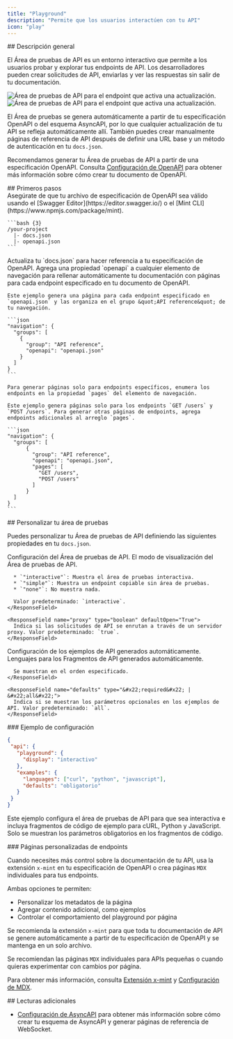 ```yaml
---
title: "Playground"
description: "Permite que los usuarios interactúen con tu API"
icon: "play"
---
```


<div id="overview">
  ## Descripción general
</div>

El Área de pruebas de API es un entorno interactivo que permite a los usuarios probar y explorar tus endpoints de API. Los desarrolladores pueden crear solicitudes de API, enviarlas y ver las respuestas sin salir de tu documentación.

<Frame>
  <img src="/images/playground/API-playground-light.png" alt="Área de pruebas de API para el endpoint que activa una actualización." className="block dark:hidden" />

  <img src="/images/playground/API-playground-dark.png" alt="Área de pruebas de API para el endpoint que activa una actualización." className="hidden dark:block" />
</Frame>

El Área de pruebas se genera automáticamente a partir de tu especificación OpenAPI o del esquema AsyncAPI, por lo que cualquier actualización de tu API se refleja automáticamente allí. También puedes crear manualmente páginas de referencia de API después de definir una URL base y un método de autenticación en tu `docs.json`.

Recomendamos generar tu Área de pruebas de API a partir de una especificación OpenAPI. Consulta [Configuración de OpenAPI](/es/es/api-playground/openapi-setup) para obtener más información sobre cómo crear tu documento de OpenAPI.

<div id="getting-started">
  ## Primeros pasos
</div>

<Steps>
  <Step title="Add your OpenAPI specification file.">
    <Info>
      Asegúrate de que tu archivo de especificación de OpenAPI sea válido usando el [Swagger Editor](https://editor.swagger.io/) o el [Mint CLI](https://www.npmjs.com/package/mint).
    </Info>

    ```bash {3}
    /your-project
      |- docs.json
      |- openapi.json
    ```
  </Step>

  <Step title="Configure `docs.json`.">
    Actualiza tu `docs.json` para hacer referencia a tu especificación de OpenAPI. Agrega una propiedad `openapi` a cualquier elemento de navegación para rellenar automáticamente tu documentación con páginas para cada endpoint especificado en tu documento de OpenAPI.

    Este ejemplo genera una página para cada endpoint especificado en `openapi.json` y las organiza en el grupo &quot;API reference&quot; de tu navegación.

    ```json
    "navigation": {
      "groups": [
        {
          "group": "API reference",
          "openapi": "openapi.json"
        }
      ]
    }
    ```

    Para generar páginas solo para endpoints específicos, enumera los endpoints en la propiedad `pages` del elemento de navegación.

    Este ejemplo genera páginas solo para los endpoints `GET /users` y `POST /users`. Para generar otras páginas de endpoints, agrega endpoints adicionales al arreglo `pages`.

    ```json
    "navigation": {
      "groups": [
          {
            "group": "API reference",
            "openapi": "openapi.json",
            "pages": [
              "GET /users",
              "POST /users"
            ]
          }
      ]
    }
    ```
  </Step>
</Steps>

<div id="customizing-your-playground">
  ## Personalizar tu área de pruebas
</div>

Puedes personalizar tu Área de pruebas de API definiendo las siguientes propiedades en tu `docs.json`.

<ResponseField name="playground" type="object">
  Configuración del Área de pruebas de API.

  <Expandable title="playground" defaultOpen="True">
    <ResponseField name="display" type="&#x22;interactive&#x22; | &#x22;simple&#x22; | &#x22;none&#x22;">
      El modo de visualización del Área de pruebas de API.

      * `"interactive"`: Muestra el área de pruebas interactiva.
      * `"simple"`: Muestra un endpoint copiable sin área de pruebas.
      * `"none"`: No muestra nada.

      Valor predeterminado: `interactive`.
    </ResponseField>

    <ResponseField name="proxy" type="boolean" defaultOpen="True">
      Indica si las solicitudes de API se enrutan a través de un servidor proxy. Valor predeterminado: `true`.
    </ResponseField>
  </Expandable>
</ResponseField>

<ResponseField name="examples" type="object">
  Configuración de los ejemplos de API generados automáticamente.

  <Expandable title="examples" defaultOpen="True">
    <ResponseField name="languages" type="array of string">
      Lenguajes para los Fragmentos de API generados automáticamente.

      Se muestran en el orden especificado.
    </ResponseField>

    <ResponseField name="defaults" type="&#x22;required&#x22; | &#x22;all&#x22;">
      Indica si se muestran los parámetros opcionales en los ejemplos de API. Valor predeterminado: `all`.
    </ResponseField>
  </Expandable>
</ResponseField>

<div id="example-configuration">
  ### Ejemplo de configuración
</div>

```json
{
 "api": {
   "playground": {
     "display": "interactivo"
   },
   "examples": {
     "languages": ["curl", "python", "javascript"],
     "defaults": "obligatorio"
   }
 }
}
```

Este ejemplo configura el área de pruebas de API para que sea interactiva e incluya fragmentos de código de ejemplo para cURL, Python y JavaScript. Solo se muestran los parámetros obligatorios en los fragmentos de código.

<div id="custom-endpoint-pages">
  ### Páginas personalizadas de endpoints
</div>

Cuando necesites más control sobre la documentación de tu API, usa la extensión `x-mint` en tu especificación de OpenAPI o crea páginas `MDX` individuales para tus endpoints.

Ambas opciones te permiten:

* Personalizar los metadatos de la página
* Agregar contenido adicional, como ejemplos
* Controlar el comportamiento del playground por página

Se recomienda la extensión `x-mint` para que toda tu documentación de API se genere automáticamente a partir de tu especificación de OpenAPI y se mantenga en un solo archivo.

Se recomiendan las páginas `MDX` individuales para APIs pequeñas o cuando quieras experimentar con cambios por página.

Para obtener más información, consulta [Extensión x-mint](/es/es/api-playground/openapi-setup#x-mint-extension) y [Configuración de MDX](/es/es/api-playground/mdx/configuration).

<div id="further-reading">
  ## Lecturas adicionales
</div>

* [Configuración de AsyncAPI](/es/es/api-playground/asyncapi/setup) para obtener más información sobre cómo crear tu esquema de AsyncAPI y generar páginas de referencia de WebSocket.